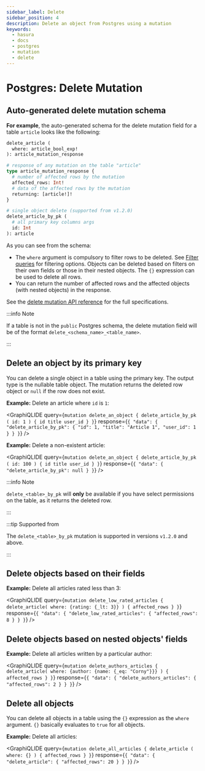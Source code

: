 ```yaml
---
sidebar_label: Delete
sidebar_position: 4
description: Delete an object from Postgres using a mutation
keywords:
  - hasura
  - docs
  - postgres
  - mutation
  - delete
---
```



# Postgres: Delete Mutation

## Auto-generated delete mutation schema

**For example**, the auto-generated schema for the delete mutation field for a table `article` looks like the following:

```graphql
delete_article (
  where: article_bool_exp!
): article_mutation_response

# response of any mutation on the table "article"
type article_mutation_response {
  # number of affected rows by the mutation
  affected_rows: Int!
  # data of the affected rows by the mutation
  returning: [article!]!
}

# single object delete (supported from v1.2.0)
delete_article_by_pk (
  # all primary key columns args
  id: Int
): article
```

As you can see from the schema:

- The `where` argument is compulsory to filter rows to be deleted. See
  [Filter queries](/queries/postgres/filters/index.mdx) for filtering options. Objects can be deleted based on filters
  on their own fields or those in their nested objects. The `{}` expression can be used to delete all rows.
- You can return the number of affected rows and the affected objects (with nested objects) in the response.

See the [delete mutation API reference](/api-reference/graphql-api/mutation.mdx#delete-syntax) for the full
specifications.

:::info Note

If a table is not in the `public` Postgres schema, the delete mutation field will be of the format
`delete_<schema_name>_<table_name>`.

:::

## Delete an object by its primary key

You can delete a single object in a table using the primary key. The output type is the nullable table object. The
mutation returns the deleted row object or `null` if the row does not exist.

**Example:** Delete an article where `id` is `1`:

<GraphiQLIDE
  query={`mutation delete_an_object {
    delete_article_by_pk (
      id: 1
    ) {
      id
      title
      user_id
    }
  }`}
  response={`{
  "data": {
    "delete_article_by_pk": {
      "id": 1,
      "title": "Article 1",
      "user_id": 1
    }
  }
}`}
/>

**Example:** Delete a non-existent article:

<GraphiQLIDE
  query={`mutation delete_an_object {
  delete_article_by_pk (
    id: 100
  ) {
    id
    title
    user_id
  }
}`}
  response={`{
  "data": {
    "delete_article_by_pk": null
  }
}`}
/>

:::info Note

`delete_<table>_by_pk` will **only** be available if you have select permissions on the table, as it returns the deleted
row.

:::

:::tip Supported from

The `delete_<table>_by_pk` mutation is supported in versions `v1.2.0` and above.

:::

## Delete objects based on their fields

**Example:** Delete all articles rated less than 3:

<GraphiQLIDE
  query={`mutation delete_low_rated_articles {
  delete_article(
    where: {rating: {_lt: 3}}
  ) {
    affected_rows
  }
}`}
  response={`{
    "data": {
      "delete_low_rated_articles": {
      "affected_rows": 8
    }
  }
}`}
/>

## Delete objects based on nested objects' fields

**Example:** Delete all articles written by a particular author:

<GraphiQLIDE
  query={`mutation delete_authors_articles {
  delete_article(
    where: {author: {name: {_eq: "Corny"}}}
  ) {
    affected_rows
  }
}`}
  response={`{
  "data": {
    "delete_authors_articles": {
      "affected_rows": 2
    }
  }
}`}
/>

## Delete all objects

You can delete all objects in a table using the `{}` expression as the `where` argument. `{}` basically evaluates to
`true` for all objects.

**Example:** Delete all articles:

<GraphiQLIDE
  query={`mutation delete_all_articles {
  delete_article (
    where: {}
  ) {
    affected_rows
  }
}`}
  response={`{
  "data": {
    "delete_article": {
      "affected_rows": 20
    }
  }
}`}
/>
